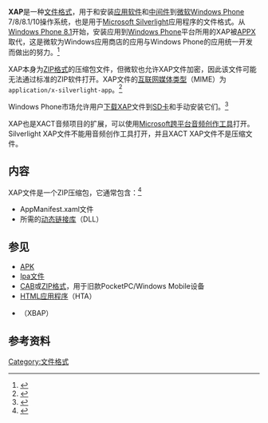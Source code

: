 {{NoteTA
|G1=IT
}}
{{Infobox file format
| name          = XAP
| icon          = 
| extension     = <tt>.xap</tt>
| mime          = application/x-silverlight-app
| type code     =
| uniform type  =
| owner         =
| genre         = [[软件包管理系统|软件包管理系统]]、[[归档文件|归档文件]]
| container for = [[软件包管理系统|软件包]]
| contained by  =
| extended from = [[ZIP格式|ZIP]]
| extended to   =
| standard      =
}}
'''XAP'''是一种[[文件格式|文件格式]]，用于{{tsl|en|Software_distribution|软件分发|分发}}和安装[[应用软件|应用软件]]和[[中间件|中间件]]到[[微软|微软]][[Windows_Phone|Windows Phone]] 7/8/8.1/10操作系统，也是用于[[Microsoft_Silverlight|Microsoft Silverlight]]应用程序的文件格式。从[[Windows_Phone_8.1|Windows Phone 8.1]]开始，安装应用到[[Windows_Phone|Windows Phone]]平台所用的XAP被[[APPX|APPX]]取代，这是微软为Windows应用商店的应用与Windows Phone的应用统一开发而做出的努力。<ref>{{Cite web |url=http://www.theverge.com/2014/2/11/5400660/windows-phone-8-1-features-leaked |title=存档副本 |accessdate=2017-01-28 |archive-date=2015-07-13 |archive-url=https://web.archive.org/web/20150713173649/http://www.theverge.com/2014/2/11/5400660/windows-phone-8-1-features-leaked |dead-url=no }}</ref>

XAP本身为[[ZIP格式|ZIP格式]]的压缩包文件，但微软也允许XAP文件加密，因此该文件可能无法通过标准的ZIP软件打开。XAP文件的[[互联网媒体类型|互联网媒体类型]]（MIME）为<code>application/x-silverlight-app</code>。<ref>{{Cite web|url=http://www.file-extensions.org/xap-file-extension|title=File Extension .XAP Details|accessdate=2015-06-16|publisher=File-Extensions.org|archive-date=2020-09-29|archive-url=https://web.archive.org/web/20200929012645/https://www.file-extensions.org/xap-file-extension}}</ref>

Windows Phone市场允许用户[[下载|下载]]XAP文件到[[SD卡|SD卡]]和手动安装它们。<ref>{{Cite web|url=http://www.windowsphone.com/en-gb/How-to/wp8/apps/how-do-i-install-apps-from-an-sd-card|title=How do I install apps from an SD card? | Windows Phone How-to (United Kingdom)|accessdate=2014-02-10|publisher=Windowsphone.com|archive-date=2016-05-13|archive-url=https://web.archive.org/web/20160513073034/http://www.windowsphone.com/en-gb/how-to/wp8/apps/how-do-i-install-apps-from-an-sd-card}}</ref>

XAP也是XACT音频项目的扩展，可以使用[[XACT|Microsoft跨平台音频创作工具]]打开。Silverlight XAP文件不能用音频创作工具打开，并且XACT XAP文件不是压缩文件。

== 内容 ==
XAP文件是一个ZIP压缩包，它通常包含：<ref>{{Cite web|url=http://pietschsoft.com/post/2008/03/Silverlight-Anatomy-of-an-XAP-file.aspx|title=Silverlight: Anatomy of an .XAP file|accessdate=2014-02-10|publisher=Pietschsoft.com|archive-url=https://web.archive.org/web/20130627154016/http://pietschsoft.com/post/2008/03/Silverlight-Anatomy-of-an-XAP-file.aspx|archive-date=2013-06-27|dead-url=yes}}</ref>
* AppManifest.xaml文件
* 所需的[[动态链接库|动态链接库]]（DLL）

== 参见 ==
* [[APK|APK]]
* [[Ipa文件|Ipa文件]]
* [[CAB|CAB]]或[[ZIP格式|ZIP格式]]，用于旧款PocketPC/Windows Mobile设备
* [[HTML应用程序|HTML应用程序]]（HTA）
* {{tsl|en|XAML Browser Applications|XAML浏览器应用程序}}（XBAP）

{{Windows Phone}}

== 参考资料 ==
{{Reflist}}

[[Category:文件格式|Category:文件格式]]
